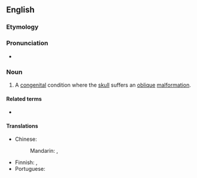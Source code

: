 ==English==
{{wikipedia}}

===Etymology===
{{confix|en|plagio|cephaly}}

===Pronunciation===
* {{rhymes|en|ɛfəli}}

===Noun===
{{en-noun|plagiocephalies}}

# {{lb|en|pathology}} A [[congenital]] condition where the [[skull]] suffers an [[oblique]] [[malformation]].

====Related terms====
* {{l|en|plagiocephalic}}

====Translations====
{{trans-top|congenital condition}}
* Chinese:
*: Mandarin: {{t|cmn|斜頭畸形|sc=Hani}}, {{t|cmn|斜头畸形|tr=xiétóu jīxíng|sc=Hani}}
{{trans-mid}}
* Finnish: {{t|fi|vinokalloisuus}}, {{t|fi|plagiokefalia}}
* Portuguese: {{t|pt|plagiocefalia|f}}
{{trans-bottom}}